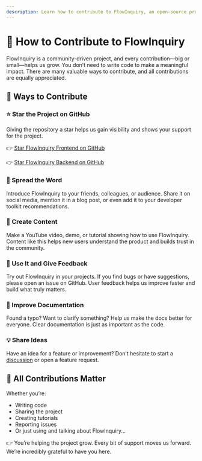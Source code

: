 ```yaml
---
description: Learn how to contribute to FlowInquiry, an open-source project. Follow the guidelines for setting up the environment, submitting pull requests, and collaborating with the community.
---
```


# 🤝 How to Contribute to FlowInquiry

FlowInquiry is a community-driven project, and every contribution—big or small—helps us grow. You don’t need to write code to make a meaningful impact. There are many valuable ways to contribute, and all contributions are equally appreciated.

## 🌟 Ways to Contribute

### ⭐ Star the Project on GitHub
Giving the repository a star helps us gain visibility and shows your support for the project.

👉 [Star FlowInquiry Frontend on GitHub](https://github.com/flowinquiry/flowinquiry-frontend)

👉 [Star FlowInquiry Backend on GitHub](https://github.com/flowinquiry/flowinquiry-server)

### 📢 Spread the Word
Introduce FlowInquiry to your friends, colleagues, or audience. Share it on social media, mention it in a blog post, or even add it to your developer toolkit recommendations.

### 🎥 Create Content
Make a YouTube video, demo, or tutorial showing how to use FlowInquiry. Content like this helps new users understand the product and builds trust in the community.

### 🧪 Use It and Give Feedback
Try out FlowInquiry in your projects. If you find bugs or have suggestions, please open an issue on GitHub. User feedback helps us improve faster and build what truly matters.

### 📝 Improve Documentation
Found a typo? Want to clarify something? Help us make the docs better for everyone. Clear documentation is just as important as the code.

### 💡 Share Ideas
Have an idea for a feature or improvement? Don’t hesitate to start a [discussion](https://github.com/orgs/flowinquiry/discussions) or open a feature request.

## 💬 All Contributions Matter

Whether you’re:
- Writing code
- Sharing the project
- Creating tutorials
- Reporting issues
- Or just using and talking about FlowInquiry...

👉 You’re helping the project grow.
Every bit of support moves us forward. We’re incredibly grateful to have you here.


